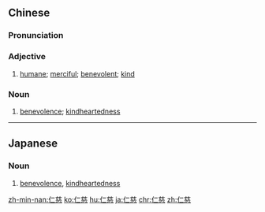 ==Chinese==
{{zh-forms}}

===Pronunciation===
{{zh-pron
|m=réncí
|c=jan4 ci4
|h=pfs=yìn-chhṳ̀
|mn=xm,tp:lîn-chû/qz:lîn-chîr/zz,kh:jîn-chû
|ma=y
|cat=a,n
}}

===Adjective===
{{zh-adj}}

# [[humane]]; [[merciful]]; [[benevolent]]; [[kind]]

===Noun===
{{zh-noun}}

# [[benevolence]]; [[kindheartedness]]

{{zh-cat|Advanced}}

----

==Japanese==
{{ja-kanjitab|じん|じ|yomi=o}}

===Noun===
{{ja-noun|じんじ}}

# [[benevolence]], [[kindheartedness]]

[[zh-min-nan:仁慈]]
[[ko:仁慈]]
[[hu:仁慈]]
[[ja:仁慈]]
[[chr:仁慈]]
[[zh:仁慈]]